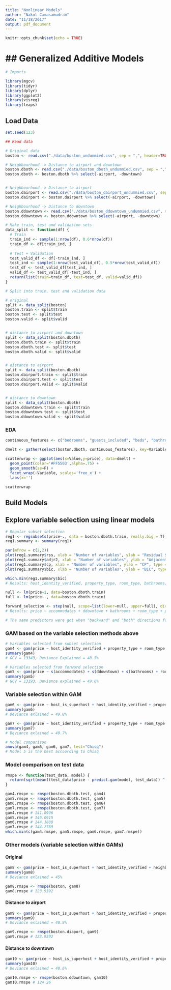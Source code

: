 ```yaml
---
title: "Nonlinear Models"
author: "Nakul Camasamudram"
date: "11/18/2017"
output: pdf_document
---
```


```r
knitr::opts_chunk$set(echo = TRUE)
```

## Generalized Additive Models
===============================

```r
# Imports

library(mgcv)
library(tidyr)
library(dplyr)
library(ggplot2)
library(visreg)
library(leaps)
```

## Load Data

```r
set.seed(123)

## Read data

# Original data
boston <- read.csv("./data/boston_undummied.csv", sep = ",", header=TRUE, na.strings=c("", " ", "NA"))

# Neighbourhood -> Distance to airport and downtown
boston.dboth <- read.csv("./data/boston_dboth_undummied.csv", sep = ",", header=TRUE, na.strings=c("", " ", "NA"))
boston.dboth <- boston.dboth %>% select(-airport, -downtown)


# Neighbourhood -> Distance to airport
boston.dairport <- read.csv("./data/boston_dairport_undummied.csv", sep = ",", header=TRUE, na.strings=c("", " ", "NA"))
boston.dairport <- boston.dairport %>% select(-airport, -downtown)

# Neighbourhood -> Distance to downtown
boston.ddowntown <- read.csv("./data/boston_ddowntown_undummied.csv", sep = ",", header=TRUE, na.strings=c("", " ", "NA"))
boston.ddowntown <- boston.ddowntown %>% select(-airport, -downtown)
```

```r
# Make train, test and validation sets
data_split <- function(df) {
  # Train
  train_ind <- sample(1:nrow(df), 0.6*nrow(df))
  train_df <- df[train_ind, ]
  
  # Test + Validation
  test_valid_df <- df[-train_ind, ]
  test_ind <- sample(1:nrow(test_valid_df), 0.5*nrow(test_valid_df))
  test_df <- test_valid_df[test_ind, ]
  valid_df <- test_valid_df[-test_ind, ]
  return(list(train=train_df, test=test_df, valid=valid_df))
}

# Split into train, test and validation data

# original
split <- data_split(boston)
boston.train <- split$train
boston.test <- split$test
boston.valid <- split$valid


# distance to airport and downtown
split <- data_split(boston.dboth)
boston.dboth.train <- split$train
boston.dboth.test <- split$test
boston.dboth.valid <- split$valid


# distance to airport
split <- data_split(boston.dboth)
boston.dairport.train <- split$train
boston.dairport.test <- split$test
boston.dairport.valid <- split$valid


# distance to downtown
split <- data_split(boston.dboth)
boston.ddowntown.train <- split$train
boston.ddowntown.test <- split$test
boston.ddowntown.valid <- split$valid
```

### EDA

```r
continuous_features <- c("bedrooms", "guests_included", "beds", "bathrooms", "minimum_nights", "accommodates", "number_of_reviews", "ddowntown", "dairport", "price")

dmelt <- gather(select(boston.dboth, continuous_features), key=Variable, value=Value, -price)

scatterwrap <- ggplot(aes(x=Value,y=price), data=dmelt) +
  geom_point(color='#FF5503',alpha=.75) +
  geom_smooth(se=F) + 
  facet_wrap(~Variable, scales='free_x') +
  labs(x='')

scatterwrap
```

## Build Models

## Explore variable selection using linear models

```r
# Regular subset selection
reg1 <- regsubsets(price~., data = boston.dboth.train, really.big = T)
reg1.summary <- summary(reg1)

par(mfrow = c(2,2))
plot(reg1.summary$rss, xlab = "Number of variables", ylab = "Residual Sum of Squares (RSS)", type = "l")
plot(reg1.summary$adjr2, xlab = "Number of variables", ylab = "Adjacent R square", type = "l")
plot(reg1.summary$cp, xlab = "Number of variables", ylab = "CP", type = "l")
plot(reg1.summary$bic, xlab = "Number of variables", ylab = "BIC", type = "l")

which.min(reg1.summary$bic)
# Results: host_identity_verified, property_type, room_type, bathrooms, bedrooms, guests_included, ddowntown, dairport
```

```r
null <- lm(price~1, data=boston.dboth.train)
full <- lm(price~., data=boston.dboth.train)

forward_selection <- step(null, scope=list(lower=null, upper=full), direction="forward")
# Results: price ~ accommodates + ddowntown + bathrooms + room_type + property_type + bedrooms + dairport + host_identity_verified + instant_bookable + guests_included + cancellation_policy + beds + number_of_reviews

# The same predictors were got when "backward" and "both" directions for steps selctions as well.
```


### GAM based on the variable selection methods above

```r
# Variables selected from subset selection
gam4 <- gam(price ~ host_identity_verified + property_type + room_type + s(bathrooms) + s(bedrooms, k=5) + s(guests_included) + s(ddowntown) + s(dairport), data=boston.dboth.train)
summary(gam4)
# GCV = 13343, Deviance Explained = 48.5%
```

```r
# Variables selected from forward selection
gam5 <- gam(price ~ s(accommodates) + s(ddowntown) + s(bathrooms) + room_type + property_type + s(bedrooms, k=5) + s(dairport) + host_identity_verified + instant_bookable + s(guests_included) + cancellation_policy + s(beds) + s(number_of_reviews), data=boston.dboth.train)
summary(gam5)
# GCV = 13193, Deviance explained = 49.6%
```

### Variable selection within GAM

```r
gam6 <- gam(price ~ host_is_superhost + host_identity_verified + property_type + room_type + s(accommodates) + s(bathrooms) + s(bedrooms, k=5) + s(beds) + bed_type + s(guests_included) + s(minimum_nights) + s(number_of_reviews) + instant_bookable + is_business_travel_ready + cancellation_policy + s(ddowntown) + s(dairport), data=boston.dboth.train, select=T, method="REML")
summary(gam6)
# Deviance exlained = 49.8%
```

```r
gam7 <- gam(price ~ host_identity_verified + property_type + room_type + instant_bookable + s(accommodates) + s(bathrooms) + s(bedrooms, k=5) + s(beds) + s(guests_included) + s(minimum_nights) + s(number_of_reviews) + s(ddowntown) + s(dairport), data=boston.dboth.train, select=T, method="REML")
summary(gam7)
# Deviance exlained = 49.7%
```

```r
# Model comparison
anova(gam4, gam5, gam6, gam7, test="Chisq")
# Model 5 is the best accoording to Chisq
```


### Model comparison on test data

```r
rmspe <- function(test_data, model) {
  return(sqrt(mean((test_data$price - predict.gam(model, test_data)) ^ 2)))
}

gam4.rmspe <- rmspe(boston.dboth.test, gam4)
gam5.rmspe <- rmspe(boston.dboth.test, gam5)
gam6.rmspe <- rmspe(boston.dboth.test, gam6)
gam7.rmspe <- rmspe(boston.dboth.test, gam7)
gam4.rmspe # 141.8996
gam5.rmspe # 146.0915
gam6.rmspe # 144.1888
gam7.rmspe # 144.2769
which.min(c(gam4.rmspe, gam5.rmspe, gam6.rmspe, gam7.rmspe))
```


### Other models (variable selection within GAMs)

#### Original
```r
gam8 <- gam(price ~ host_is_superhost + host_identity_verified + neighborhood + property_type + room_type + s(accommodates) + s(bathrooms) + s(bedrooms, k=5) + s(beds) + bed_type + s(guests_included) + s(minimum_nights) + s(number_of_reviews) + instant_bookable + is_business_travel_ready + cancellation_policy, data=boston.train, select=T, method="REML")
summary(gam8)
# Deviance exlained = 45%

gam8.rmspe <- rmspe(boston, gam8)
gam8.rmspe # 123.9392
```

#### Distance to airport
```r
gam9 <- gam(price ~ host_is_superhost + host_identity_verified + property_type + room_type + s(accommodates) + s(bathrooms) + s(bedrooms, k=5) + s(beds) + bed_type + s(guests_included) + s(minimum_nights) + s(number_of_reviews) + instant_bookable + is_business_travel_ready + cancellation_policy + s(dairport), data=boston.dairport, select=T, method="REML")
summary(gam9)
# Deviance exlained = 40.9%

gam9.rmspe <- rmspe(boston.diaport, gam9)
gam9.rmspe # 123.9392
```

#### Distance to downtown
```r
gam10 <- gam(price ~ host_is_superhost + host_identity_verified + property_type + room_type + s(accommodates) + s(bathrooms) + s(bedrooms, k=5) + s(beds) + bed_type + s(guests_included) + s(minimum_nights) + s(number_of_reviews) + instant_bookable + is_business_travel_ready + cancellation_policy + s(ddowntown), data=boston.ddowntown, select=T, method="REML")
summary(gam10)
# Deviance exlained = 40.6%

gam10.rmspe <- rmspe(boston.ddowntown, gam10)
gam10.rmspe # 124.26
```
